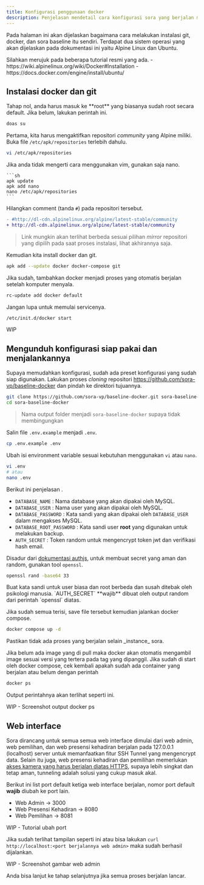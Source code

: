 ```yaml
---
title: Konfigurasi penggunaan docker
description: Penjelasan mendetail cara konfigurasi sora yang berjalan menggunakan docker.
---
```



Pada halaman ini akan dijelaskan bagaimana cara melakukan instalasi git, docker, dan sora baseline itu sendiri. Terdapat dua sistem operasi yang akan dijelaskan pada dokumentasi ini yaitu Alpine Linux dan Ubuntu. 

<Aside>
Silahkan merujuk pada beberapa tutorial resmi yang ada.
- https://wiki.alpinelinux.org/wiki/Docker#Installation
- https://docs.docker.com/engine/install/ubuntu/
</Aside>

## Instalasi docker dan git

<Tabs syncKey="os">
  <TabItem label="Alpine">
  Tahap nol, anda harus masuk ke **root** yang biasanya sudah root secara default. Jika belum, lakukan perintah ini.

  ```sh
  doas su
  ```

  Pertama, kita harus mengaktifkan repositori _community_ yang Alpine miliki. Buka file `/etc/apk/repositories` terlebih dahulu.

  ```sh
  vi /etc/apk/repositories
  ```

  <Aside type="tip">
    Jika anda tidak mengerti cara menggunakan vim, gunakan saja nano.
    
    ```sh
    apk update
    apk add nano
    nano /etc/apk/repositories
    ```
  </Aside>
  
  Hilangkan comment (tanda `#`) pada repositori tersebut.

  ```diff
  - #http://dl-cdn.alpinelinux.org/alpine/latest-stable/community
  + http://dl-cdn.alpinelinux.org/alpine/latest-stable/community
  ```

  > Link mungkin akan terlihat berbeda sesuai pilihan _mirror_ repositori yang dipilih pada saat proses instalasi, lihat akhirannya saja.

  Kemudian kita install docker dan git.

  ```sh
  apk add --update docker docker-compose git
  ```

  Jika sudah, tambahkan docker menjadi proses yang otomatis berjalan setelah komputer menyala.

  ```sh
  rc-update add docker default
  ```

  Jangan lupa untuk memulai servicenya.

  ```sh
  /etc/init.d/docker start
  ```

  </TabItem>
  
  <TabItem label="Ubuntu">
  WIP
  </TabItem>
</Tabs>

## Mengunduh konfigurasi siap pakai dan menjalankannya

Supaya memudahkan konfigurasi, sudah ada preset konfigurasi yang sudah siap digunakan. Lakukan proses _cloning_ repositori https://github.com/sora-vp/baseline-docker dan pindah ke direktori tujuannya.

```sh
git clone https://github.com/sora-vp/baseline-docker.git sora-baseline-docker
cd sora-baseline-docker
```

> Nama output folder menjadi `sora-baseline-docker` supaya tidak membingungkan

Salin file `.env.example` menjadi `.env`.

```sh
cp .env.example .env
```

Ubah isi environment variable sesuai kebutuhan menggunakan `vi` atau `nano`.

```sh
vi .env
# atau
nano .env
```

Berikut ini penjelasan .

- `DATABASE_NAME` : Nama database yang akan dipakai oleh MySQL.
- `DATABASE_USER` : Nama user yang akan dipakai oleh MySQL.
- `DATABASE_PASSWORD` : Kata sandi yang akan dipakai oleh `DATABASE_USER` dalam mengakses MySQL.
- `DATABASE_ROOT_PASSWORD` : Kata sandi user **root** yang digunakan untuk melakukan backup.
- `AUTH_SECRET` : Token random untuk mengencrypt token jwt dan verifikasi hash email.

Disadur dari [dokumentasi authjs](https://authjs.dev/guides/environment-variables#auth-secret), untuk membuat secret yang aman dan random, gunakan tool `openssl`.

```sh
openssl rand -base64 33
```

<Aside type="danger" title="Perhatian">Buat kata sandi untuk user biasa dan root berbeda dan susah ditebak oleh psikologi manusia. `AUTH_SECRET` **wajib** dibuat oleh output random dari perintah `openssl` diatas.</Aside>

Jika sudah semua terisi, save file tersebut kemudian jalankan docker compose.

```sh
docker compose up -d
```

<Aside type="danger" title="Perhatian">Pastikan tidak ada proses yang berjalan selain _instance_ sora.</Aside>


Jika belum ada image yang di pull maka docker akan otomatis mengambil image sesuai versi yang tertera pada tag yang dipanggil. Jika sudah di start oleh docker compose, cek kembali apakah sudah ada container yang berjalan atau belum dengan perintah

```sh
docker ps
```

Output perintahnya akan terlihat seperti ini.

WIP - Screenshot output docker ps

## Web interface

Sora dirancang untuk semua semua web interface dimulai dari web admin, web pemilihan, dan web presensi kehadiran berjalan pada 127.0.0.1 (localhost) server untuk memanfaatkan fitur SSH Tunnel yang mengencrypt data. Selain itu juga, web presensi kehadiran dan pemilihan memerlukan [akses kamera yang harus berjalan diatas HTTPS](https://developer.mozilla.org/en-US/docs/Web/Security/Secure_Contexts), supaya lebih singkat dan tetap aman, tunneling adalah solusi yang cukup masuk akal.

Berikut ini list port default ketiga web interface berjalan, nomor port default **wajib** diubah ke port lain.
- Web Admin -> 3000
- Web Presensi Kehadiran -> 8080
- Web Pemilihan -> 8081

WIP - Tutorial ubah port

Jika sudah terlihat tampilan seperti ini atau bisa lakukan `curl http://localhost:<port berjalannya web admin>` maka sudah berhasil dijalankan.

WIP - Screenshot gambar web admin

Anda bisa lanjut ke tahap selanjutnya jika semua proses berjalan lancar.